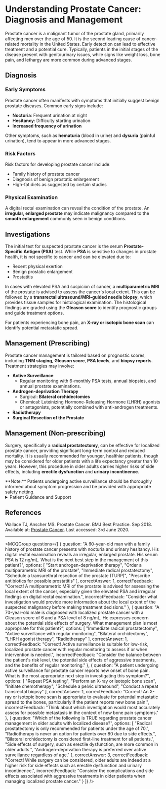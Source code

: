 
# Understanding Prostate Cancer: Diagnosis and Management

Prostate cancer is a malignant tumor of the prostate gland, primarily affecting men over the age of 50. It is the second leading cause of cancer-related mortality in the United States. Early detection can lead to effective treatment and a potential cure. Typically, patients in the initial stages of the disease present with genitourinary issues, while signs like weight loss, bone pain, and lethargy are more common during advanced stages.

## Diagnosis

### Early Symptoms

Prostate cancer often manifests with symptoms that initially suggest benign prostate diseases. Common early signs include:

- **Nocturia**: Frequent urination at night
- **Hesitancy**: Difficulty starting urination
- **Increased frequency of urination**

Other symptoms, such as **hematuria** (blood in urine) and **dysuria** (painful urination), tend to appear in more advanced stages.

### Risk Factors

Risk factors for developing prostate cancer include:

- Family history of prostate cancer
- Diagnosis of benign prostatic enlargement
- High-fat diets as suggested by certain studies

### Physical Examination

A digital rectal examination can reveal the condition of the prostate. An **irregular, enlarged prostate** may indicate malignancy compared to the **smooth enlargement** commonly seen in benign conditions.

## Investigations

The initial test for suspected prostate cancer is the serum **Prostate-Specific Antigen (PSA)** test. While **PSA** is sensitive to changes in prostate health, it is not specific to cancer and can be elevated due to:

- Recent physical exertion
- Benign prostatic enlargement
- Prostatitis

In cases with elevated PSA and suspicion of cancer, a **multiparametric MRI** of the prostate is advised to assess the cancer's local extent. This can be followed by a **transrectal ultrasound/MRI-guided needle biopsy**, which provides tissue samples for histological examination. The histological findings are graded using the **Gleason score** to identify prognostic groups and guide treatment options.

For patients experiencing bone pain, an **X-ray or isotopic bone scan** can identify potential metastatic spread.

## Management (Prescribing)

Prostate cancer management is tailored based on prognostic scores, including **TNM staging**, **Gleason score**, **PSA levels**, and **biopsy reports**. Treatment strategies may involve:

- **Active Surveillance**
  - Regular monitoring with 6-monthly PSA tests, annual biopsies, and annual prostate examinations.
- **Androgen-deprivation Therapy**
  - Surgical: **Bilateral orchidectomies**
  - Chemical: Luteinizing Hormone-Releasing Hormone (LHRH) agonists or antagonists, potentially combined with anti-androgen treatments.
- **Radiotherapy**
- **Surgical Resection of the Prostate**

## Management (Non-prescribing)

Surgery, specifically a **radical prostatectomy**, can be effective for localized prostate cancer, providing significant long-term control and reduced mortality. It is usually recommended for younger, healthier patients, though may be considered for older patients with a life expectancy greater than 10 years. However, this procedure in older adults carries higher risks of side effects, including **erectile dysfunction** and **urinary incontinence**.

<Callout emoji="⚠️">
**Note:** Patients undergoing active surveillance should be thoroughly informed about symptom progression and be provided with appropriate safety netting.
</Callout>

<details>
<summary>Patient Guidance and Support</summary>

Dealing with prostate cancer can be emotionally taxing. It's crucial for patients to have a clear understanding of their condition and the active surveillance process. Encouraging open communication and providing mental health support can improve overall care and satisfaction.

</details>

## References

Wallace TJ, Anscher MS. Prostate Cancer. BMJ Best Practice. Sep 2018. Available at: [Prostate Cancer](https://bestpractice.bmj.com/topics/en-gb/254/pdf/254/Prostate%20cancer.pdf). Last accessed: 3rd June 2020.

---

<MCQGroup questions={[
  {
    question: "A 60-year-old man with a family history of prostate cancer presents with nocturia and urinary hesitancy. His digital rectal examination reveals an irregular, enlarged prostate. His serum PSA is 12 ng/mL. What is the next best step in the management of this patient?",
    options: [
      "Start androgen-deprivation therapy",
      "Order a multiparametric MRI of the prostate",
      "Immediate radical prostatectomy",
      "Schedule a transurethral resection of the prostate (TURP)",
      "Prescribe antibiotics for possible prostatitis"
    ],
    correctAnswer: 1,
    correctFeedback: "Correct! A multiparametric MRI of the prostate is advised for assessing the local extent of the cancer, especially given the elevated PSA and irregular findings on digital rectal examination.",
    incorrectFeedback: "Consider what investigation would provide more information about the local extent of the suspected malignancy before making treatment decisions."
  },
  {
    question: "A 70-year-old male is diagnosed with localized prostate cancer with a Gleason score of 6 and a PSA level of 8 ng/mL. He expresses concern about the potential side effects of surgery. What management plan is most appropriate for this patient?",
    options: [
      "Immediate radical prostatectomy",
      "Active surveillance with regular monitoring",
      "Bilateral orchidectomy",
      "LHRH agonist therapy",
      "Radiotherapy"
    ],
    correctAnswer: 1,
    correctFeedback: "Correct! Active surveillance is suitable for low-risk, localized prostate cancer with regular monitoring to assess if or when intervention is needed.",
    incorrectFeedback: "Consider the balance between the patient's risk level, the potential side effects of aggressive treatments, and the benefits of regular monitoring."
  },
  {
    question: "A patient undergoing active surveillance for prostate cancer reports new onset of bone pain. What is the most appropriate next step in investigating this symptom?",
    options: [
      "Repeat PSA testing",
      "Perform an X-ray or isotopic bone scan",
      "Initiate chemotherapy",
      "Schedule a pelvic ultrasound",
      "Conduct a repeat transrectal biopsy"
    ],
    correctAnswer: 1,
    correctFeedback: "Correct! An X-ray or isotopic bone scan is appropriate to evaluate for potential metastatic spread to the bones, particularly if the patient reports new bone pain.",
    incorrectFeedback: "Think about which investigation would most accurately assess for possible metastasis in the context of new bone pain symptoms."
  },
  {
    question: "Which of the following is TRUE regarding prostate cancer management in older adults with localized disease?",
    options: [
      "Radical prostatectomy is only recommended for patients under the age of 70.",
      "Radiotherapy is never an option for patients over 80 due to side effects.",
      "Bilateral orchidectomy is considered first-line treatment for all patients.",
      "Side effects of surgery, such as erectile dysfunction, are more common in older adults.",
      "Androgen-deprivation therapy is preferred over active surveillance regardless of age."
    ],
    correctAnswer: 3,
    correctFeedback: "Correct! While surgery can be considered, older adults are indeed at a higher risk for side effects such as erectile dysfunction and urinary incontinence.",
    incorrectFeedback: "Consider the complications and side effects associated with aggressive treatments in older patients when managing localized prostate cancer."
  }
]} />